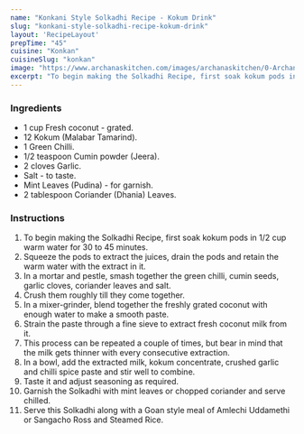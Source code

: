 ---
name: "Konkani Style Solkadhi Recipe - Kokum Drink"
slug: "konkani-style-solkadhi-recipe-kokum-drink"
layout: 'RecipeLayout'
prepTime: "45"
cuisine: "Konkan"
cuisineSlug: "konkan"
image: "https://www.archanaskitchen.com/images/archanaskitchen/0-Archanas-Kitchen-Recipes/2018/June-22/Sol_kadhi_recipe-3_1600.jpg"
excerpt: "To begin making the Solkadhi Recipe, first soak kokum pods in 12 cup warm water for 30 to 45 minutes"
---

### Ingredients

- 1 cup Fresh coconut - grated.
- 12 Kokum (Malabar Tamarind).
- 1 Green Chilli.
- 1/2 teaspoon Cumin powder (Jeera).
- 2 cloves Garlic.
- Salt - to taste.
- Mint Leaves (Pudina) - for garnish.
- 2 tablespoon Coriander (Dhania) Leaves.

### Instructions

1. To begin making the Solkadhi Recipe, first soak kokum pods in 1/2 cup warm water for 30 to 45 minutes.
1. Squeeze the pods to extract the juices, drain the pods and retain the warm water with the extract in it.
1. In a mortar and pestle, smash together the green chilli, cumin seeds, garlic cloves, coriander leaves and salt.
1. Crush them roughly till they come together.
1. In a mixer-grinder, blend together the freshly grated coconut with enough water to make a smooth paste.
1. Strain the paste through a fine sieve to extract fresh coconut milk from it.
1. This process can be repeated a couple of times, but bear in mind that the milk gets thinner with every consecutive extraction.
1. In a bowl, add the extracted milk, kokum concentrate, crushed garlic and chilli spice paste and stir well to combine.
1. Taste it and adjust seasoning as required.
1. Garnish the Solkadhi with mint leaves or chopped coriander and serve chilled.
1. Serve this Solkadhi along with a Goan style meal of Amlechi Uddamethi or Sangacho Ross and Steamed Rice.
